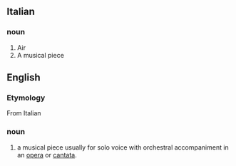 ==Italian==
===noun===
#Air
#A musical piece

==English==
===Etymology===
From Italian

===noun===
#a musical piece usually for solo voice with orchestral accompaniment in an [[opera]] or [[cantata]].